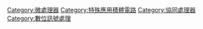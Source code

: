 {{Commons category}}
{{Category main}}
[[Category:微處理器|Category:微處理器]]
[[Category:特殊應用積體電路|Category:特殊應用積體電路]]
[[Category:協同處理器|Category:協同處理器]]
[[Category:數位訊號處理|Category:數位訊號處理]]